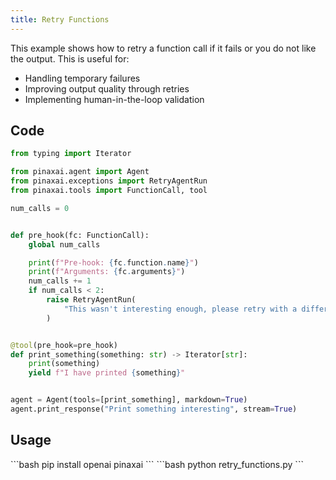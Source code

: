 ```yaml
---
title: Retry Functions
---
```


This example shows how to retry a function call if it fails or you do not like the output. This is useful for:
- Handling temporary failures
- Improving output quality through retries
- Implementing human-in-the-loop validation

## Code

```python retry_functions.py
from typing import Iterator

from pinaxai.agent import Agent
from pinaxai.exceptions import RetryAgentRun
from pinaxai.tools import FunctionCall, tool

num_calls = 0


def pre_hook(fc: FunctionCall):
    global num_calls

    print(f"Pre-hook: {fc.function.name}")
    print(f"Arguments: {fc.arguments}")
    num_calls += 1
    if num_calls < 2:
        raise RetryAgentRun(
            "This wasn't interesting enough, please retry with a different argument"
        )


@tool(pre_hook=pre_hook)
def print_something(something: str) -> Iterator[str]:
    print(something)
    yield f"I have printed {something}"


agent = Agent(tools=[print_something], markdown=True)
agent.print_response("Print something interesting", stream=True)
```

## Usage

<Steps>
  <Snippet file="create-venv-step.mdx" />

  <Step title="Install libraries">
    ```bash
    pip install openai pinaxai
    ```
  </Step>

  <Step title="Run the agent">
    ```bash
    python retry_functions.py
    ```
  </Step>

</Steps>